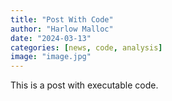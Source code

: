 ```yaml
---
title: "Post With Code"
author: "Harlow Malloc"
date: "2024-03-13"
categories: [news, code, analysis]
image: "image.jpg"
---
```


This is a post with executable code.

